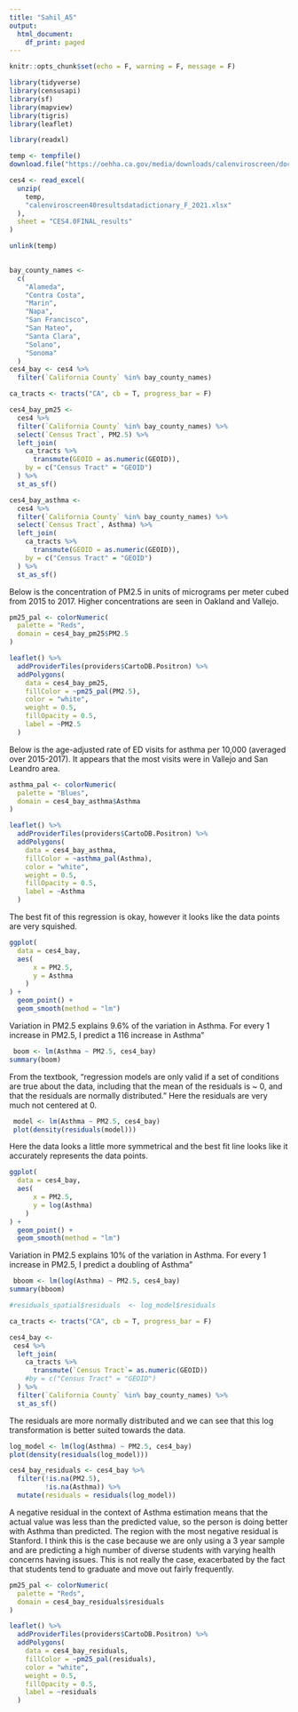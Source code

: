 ```yaml
---
title: "Sahil_A5"
output:
  html_document:
    df_print: paged
---
```



```r
knitr::opts_chunk$set(echo = F, warning = F, message = F)
```


```r
library(tidyverse)
library(censusapi)
library(sf)
library(mapview)
library(tigris)
library(leaflet)
```


```r

library(readxl)

temp <- tempfile()
download.file("https://oehha.ca.gov/media/downloads/calenviroscreen/document/calenviroscreen40resultsdatadictionaryf2021.zip",destfile = temp)

ces4 <- read_excel(
  unzip(
    temp, 
    "calenviroscreen40resultsdatadictionary_F_2021.xlsx"
  ), 
  sheet = "CES4.0FINAL_results"
)

unlink(temp)
  
```

```r
bay_county_names <-
  c(
    "Alameda",
    "Contra Costa",
    "Marin",
    "Napa",
    "San Francisco",
    "San Mateo",
    "Santa Clara",
    "Solano",
    "Sonoma"
  )
ces4_bay <- ces4 %>%   
  filter(`California County` %in% bay_county_names)

ca_tracts <- tracts("CA", cb = T, progress_bar = F)

ces4_bay_pm25 <-
  ces4 %>% 
  filter(`California County` %in% bay_county_names) %>% 
  select(`Census Tract`, PM2.5) %>% 
  left_join(
    ca_tracts %>% 
      transmute(GEOID = as.numeric(GEOID)), 
    by = c("Census Tract" = "GEOID")
  ) %>% 
  st_as_sf()
```


```r
ces4_bay_asthma <-
  ces4 %>% 
  filter(`California County` %in% bay_county_names) %>% 
  select(`Census Tract`, Asthma) %>% 
  left_join(
    ca_tracts %>% 
      transmute(GEOID = as.numeric(GEOID)), 
    by = c("Census Tract" = "GEOID")
  ) %>% 
  st_as_sf()
```
Below is the concentration of PM2.5 in units of micrograms per meter cubed from 2015 to 2017. Higher concentrations are seen in Oakland and Vallejo. 

```r

pm25_pal <- colorNumeric(
  palette = "Reds",
  domain = ces4_bay_pm25$PM2.5
)

leaflet() %>% 
  addProviderTiles(providers$CartoDB.Positron) %>% 
  addPolygons(
    data = ces4_bay_pm25,
    fillColor = ~pm25_pal(PM2.5),
    color = "white",
    weight = 0.5,
    fillOpacity = 0.5,
    label = ~PM2.5
  )

```
Below is the age-adjusted rate of ED visits for asthma per
10,000 (averaged over 2015-2017). It appears that the most visits were in Vallejo and San Leandro area. 

```r
asthma_pal <- colorNumeric(
  palette = "Blues",
  domain = ces4_bay_asthma$Asthma
)

leaflet() %>% 
  addProviderTiles(providers$CartoDB.Positron) %>% 
  addPolygons(
    data = ces4_bay_asthma,
    fillColor = ~asthma_pal(Asthma),
    color = "white",
    weight = 0.5,
    fillOpacity = 0.5,
    label = ~Asthma
  )
```


<!-- # ```{r} -->
<!-- # ggplot() + -->
<!-- #   geom_point( -->
<!-- #     data = ces4_bay, -->
<!-- #     aes( -->
<!-- #       x = PM2.5, -->
<!-- #       y = Asthma -->
<!-- #     ) -->
<!-- #   ) -->
<!-- # ``` -->

The best fit of this regression is okay, however it looks like the data points are very squished.


```r
ggplot(
  data = ces4_bay,
  aes(
      x = PM2.5,
      y = Asthma
    )
) +
  geom_point() +
  geom_smooth(method = "lm")
```

Variation in PM2.5 explains 9.6% of the variation in Asthma. For every 1 increase in PM2.5, I predict a 116 increase in Asthma”

```r
 boom <- lm(Asthma ~ PM2.5, ces4_bay)
summary(boom)
```



<!-- # ```{r} -->
<!-- # slope <- 0 -->
<!-- # yintercept <- mean(ces4$PM2.5) -->
<!-- #  -->
<!-- # best_fit_candidate <- slope * ces4$Asthma + yintercept  -->
<!-- #  -->
<!-- # residuals <- ces4$PM2.5 - best_fit_candidate -->
<!-- #  -->
<!-- # sumsq_residuals <- sum(residuals^2) -->
<!-- #  -->
<!-- # sumsq_residuals -->
<!-- # ``` -->

<!-- # ```{r} -->
<!-- # ggplot( -->
<!-- #   data = ces4, -->
<!-- #   aes( -->
<!-- #       x = Asthma, -->
<!-- #       y = PM2.5 -->
<!-- #     ) -->
<!-- # ) + -->
<!-- #   geom_point() + -->
<!-- #   geom_smooth(method = "lm") + -->
<!-- #   geom_line( -->
<!-- #     aes( -->
<!-- #       x = ces4$Asthma, -->
<!-- #       y = best_fit_candidate -->
<!-- #     ), -->
<!-- #     color = "red", -->
<!-- #     size = 1 -->
<!-- #   ) -->
<!-- # ``` -->





From the textbook, "regression models are only valid if a set of conditions are true about the data, including that the mean of the residuals is ~ 0, and that the residuals are normally distributed." Here the residuals are very much not centered at 0.
<!-- # ```{r} -->
<!-- # model <- lm(  Asthma ~ PM2.5, ces4) -->
<!-- # plot(density(residuals(model))) -->
<!-- # ``` -->


<!-- Log the data  -->




```r
 model <- lm(Asthma ~ PM2.5, ces4_bay)
 plot(density(residuals(model)))

```

Here the data looks a little more symmetrical and the best fit line looks like it accurately represents the data points. 

```r
ggplot(
  data = ces4_bay,
  aes(
      x = PM2.5,
      y = log(Asthma)
    )
) +
  geom_point() +
  geom_smooth(method = "lm")
```

Variation in PM2.5 explains 10% of the variation in Asthma. For every 1 increase in PM2.5, I predict a doubling of Asthma”

```r
 bboom <- lm(log(Asthma) ~ PM2.5, ces4_bay)
summary(bboom)
```


```r


#residuals_spatial$residuals  <- log_model$residuals

ca_tracts <- tracts("CA", cb = T, progress_bar = F)

ces4_bay <-
 ces4 %>% 
  left_join(
    ca_tracts %>% 
      transmute(`Census Tract`= as.numeric(GEOID))
    #by = c("Census Tract" = "GEOID")
  ) %>%
  filter(`California County` %in% bay_county_names) %>% 
  st_as_sf()
```
The residuals are more normally distributed and we can see that this log transformation is better suited towards the data. 

```r
log_model <- lm(log(Asthma) ~ PM2.5, ces4_bay)
plot(density(residuals(log_model)))

```

```r

ces4_bay_residuals <- ces4_bay %>% 
  filter(!is.na(PM2.5),
         !is.na(Asthma)) %>% 
  mutate(residuals = residuals(log_model))

```


A negative residual in the context of Asthma estimation means that the actual value was less than the predicted value, so the person is doing better with Asthma than predicted. The region with the most negative residual is Stanford. I think this is the case because we are only using a 3 year sample and are predicting a high number of diverse students with varying health concerns having issues. This is not really the case, exacerbated by the fact that students tend to graduate and move out fairly frequently.  

```r
pm25_pal <- colorNumeric(
  palette = "Reds",
  domain = ces4_bay_residuals$residuals
)

leaflet() %>% 
  addProviderTiles(providers$CartoDB.Positron) %>% 
  addPolygons(
    data = ces4_bay_residuals,
    fillColor = ~pm25_pal(residuals),
    color = "white",
    weight = 0.5,
    fillOpacity = 0.5,
    label = ~residuals
  )

```